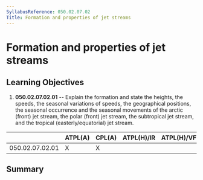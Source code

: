 ```yaml
---
SyllabusReference: 050.02.07.02
Title: Formation and properties of jet streams
---
```


# Formation and properties of jet streams

## Learning Objectives

1.  **050.02.07.02.01** -- Explain the formation and state the heights, the
    speeds, the seasonal variations of speeds, the geographical positions, the
    seasonal occurrence and the seasonal movements of the arctic (front) jet
    stream, the polar (front) jet stream, the subtropical jet stream, and the
    tropical (easterly/equatorial) jet stream.

|                 | ATPL(A) | CPL(A) | ATPL(H)/IR | ATPL(H)/VFR | CPL(H) | IR  | CBIR(A) |
| --------------- | ------- | ------ | ---------- | ----------- | ------ | --- | ------- |
| 050.02.07.02.01 | X       | X      |            |             |        |     |         |

## Summary
